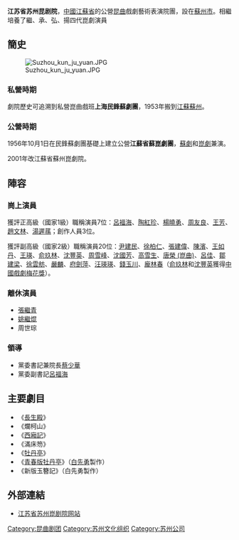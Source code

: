 '''江苏省苏州昆剧院'''，[[中國|中國]][[江蘇省|江蘇省]]的公營[[昆曲|昆曲]]戲劇藝術表演院團，設在[[蘇州市|蘇州市]]。相繼培養了繼、承、弘、揚四代崑劇演員

==簡史==
[[File:Suzhou_kun_ju_yuan.JPG|thumb]]
===私營時期===
劇院歷史可追溯到私營崑曲戲班'''上海民鋒蘇劇團'''，1953年搬到[[江蘇|江蘇]][[蘇州|蘇州]]。

===公營時期===
1956年10月1日在民鋒蘇劇團基礎上建立公營'''江蘇省蘇崑劇團'''，[[蘇劇|蘇劇]]和[[崑劇|崑劇]]兼演。

2001年改江蘇省蘇州崑劇院。

==陣容==
===崗上演員===
獲評正高級（國家1級）職稱演員7位：[[呂福海|呂福海]]、[[陶紅珍|陶紅珍]]、[[楊曉勇|楊曉勇]]、[[周友良|周友良]]、[[王芳|王芳]]、[[趙文林|趙文林]]、[[湯遲蓀|湯遲蓀]]；創作人員3位。

獲評副高級（國家2級）職稱演員20位：[[尹建民|尹建民]]、[[徐柏仁|徐柏仁]]、[[張建偉|張建偉]]、[[陳濱|陳濱]]、[[王如丹|王如丹]]、[[王瑛|王瑛]]、[[俞玖林|俞玖林]]、[[沈豐英|沈豐英]]、[[周雪峰|周雪峰]]、[[沈國芳|沈國芳]]、[[高雪生|高雪生]]、[[唐榮_(崑曲)|唐榮 (崑曲)]]、[[呂佳|呂佳]]、[[鄒建梁|鄒建梁]]、[[徐雲舫|徐雲舫]]、[[嚴麟|嚴麟]]、[[府劍萍|府劍萍]]、[[汪瑛瑛|汪瑛瑛]]、[[錢玉川|錢玉川]]、[[龐林春|龐林春]]（[[俞玖林|俞玖林]]和[[沈豐英|沈豐英]]獲得[[中國戲劇梅花獎|中國戲劇梅花獎]]）。

===離休演員===
*[[張繼青|張繼青]]
*[[姚繼焜|姚繼焜]]
*周世琮

===領導===
*黨委書記兼院長[[蔡少華|蔡少華]]
*黨委副書記[[呂福海|呂福海]]

==主要劇目==
*《[[長生殿|長生殿]]》
*《爛柯山》
*《[[西廂記|西廂記]]》
*《滿床笏》
*《[[牡丹亭|牡丹亭]]》
*《[[青春版牡丹亭|青春版牡丹亭]]》（[[白先勇|白先勇]]製作）
*《新版玉簪記》（白先勇製作）

==外部連結==
*[http://www.jsszkjy.com/ 江苏省苏州崑剧院网站] {{Wayback|url=http://www.jsszkjy.com/ |date=20201127045338 }}

[[Category:昆曲剧团|Category:昆曲剧团]]
[[Category:苏州文化组织|Category:苏州文化组织]]
[[Category:苏州公司|Category:苏州公司]]
